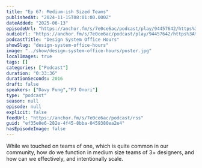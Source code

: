 ```yaml
---
title: "Ep 67: Medium-ish Sized Teams"
publishedAt: "2024-11-15T08:01:00.000Z"
dateAdded: "2025-06-13"
episodeUrl: "https://anchor.fm/s/7e0ce6ac/podcast/play/94457642/https%3A%2F%2Fd3ctxlq1ktw2nl.cloudfront.net%2Fstaging%2F2024-10-15%2F4137f30e-eb89-8e1d-2e9e-a881a3243e24.mp3"
audioUrl: "https://anchor.fm/s/7e0ce6ac/podcast/play/94457642/https%3A%2F%2Fd3ctxlq1ktw2nl.cloudfront.net%2Fstaging%2F2024-10-15%2F4137f30e-eb89-8e1d-2e9e-a881a3243e24.mp3"
podcastTitle: "Design System Office Hours"
showSlug: "design-system-office-hours"
image: "../show/design-system-office-hours/poster.jpg"
localImages: true
tags: []
categories: ["Podcast"]
duration: "0:33:36"
durationSeconds: 2016
draft: false
speakers: ["Davy Fung","PJ Onori"]
type: "podcast"
season: null
episode: null
explicit: false
feedUrl: "https://anchor.fm/s/7e0ce6ac/podcast/rss"
guid: "ef35e0e6-282e-4f45-8bba-0459380ea2e4"
hasEpisodeImage: false
---
```

While we touched on teams of one, which is quite common in our community, how do we function in medium size teams of 3+ designers, and how can we effectively, and intentionally scale.
